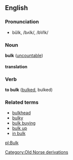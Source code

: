 ==English==

===Pronunciation===
*bŭlk, /bʌlk/, /bVlk/

===Noun===
'''bulk''' ([[uncountable]])

====translation====

===Verb===
'''to bulk''' ([[bulked]], bulked)

===Related terms===
*[[bulkhead]]
*[[bulky]]
*[[bulk buying]]
*[[bulk up]]
*[[in bulk]]

[[pl:Bulk]]
[[Category:Old Norse derivations]]